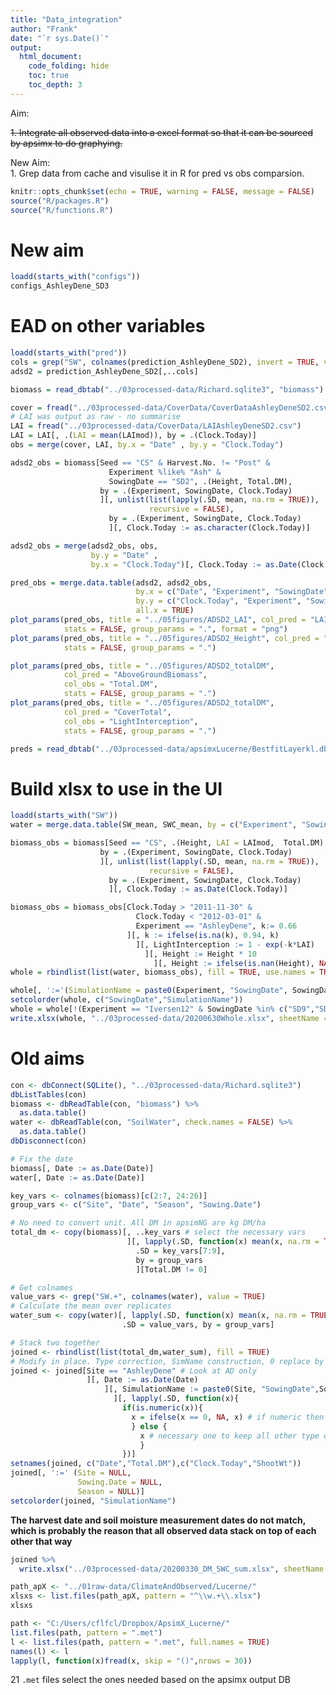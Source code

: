 ```yaml
---
title: "Data_integration"
author: "Frank" 
date: "`r sys.Date()`"
output:
  html_document: 
    code_folding: hide
    toc: true
    toc_depth: 3
---
```


Aim:  

~~1. Integrate all observed data into a excel format so that it can be sourced by apsimx to do graphying.~~

New Aim:   
1. Grep data from cache and visulise it in R for pred vs obs comparsion.  



```r
knitr::opts_chunk$set(echo = TRUE, warning = FALSE, message = FALSE)
source("R/packages.R")
source("R/functions.R")

```

# New aim  

```r
loadd(starts_with("configs"))
configs_AshleyDene_SD3
```

# EAD on other variables 

```r
loadd(starts_with("pred"))
cols = grep("SW", colnames(prediction_AshleyDene_SD2), invert = TRUE, value = TRUE)
adsd2 = prediction_AshleyDene_SD2[,..cols]
```

```r

biomass = read_dbtab("../03processed-data/Richard.sqlite3", "biomass")

cover = fread("../03processed-data/CoverData/CoverDataAshleyDeneSD2.csv")
# LAI was output as raw - no summarise 
LAI = fread("../03processed-data/CoverData/LAIAshleyDeneSD2.csv")
LAI = LAI[, .(LAI = mean(LAImod)), by = .(Clock.Today)]
obs = merge(cover, LAI, by.x = "Date" , by.y = "Clock.Today")
```


```r
adsd2_obs = biomass[Seed == "CS" & Harvest.No. != "Post" & 
                      Experiment %like% "Ash" &
                      SowingDate == "SD2", .(Height, Total.DM), 
                    by = .(Experiment, SowingDate, Clock.Today)
                    ][, unlist(list(lapply(.SD, mean, na.rm = TRUE)), 
                               recursive = FALSE), 
                      by = .(Experiment, SowingDate, Clock.Today)
                      ][, Clock.Today := as.character(Clock.Today)]

adsd2_obs = merge(adsd2_obs, obs, 
                  by.y = "Date" , 
                  by.x = "Clock.Today")[, Clock.Today := as.Date(Clock.Today)]
```

```r
pred_obs = merge.data.table(adsd2, adsd2_obs, 
                            by.x = c("Date", "Experiment", "SowingDate"),
                            by.y = c("Clock.Today", "Experiment", "SowingDate"),
                            all.x = TRUE)
plot_params(pred_obs, title = "../05figures/ADSD2_LAI", col_pred = "LAI.x", col_obs = "LAI.y", 
            stats = FALSE, group_params = ".", format = "png")
plot_params(pred_obs, title = "../05figures/ADSD2_Height", col_pred = "Height.x", col_obs = "Height.y", 
            stats = FALSE, group_params = ".")

plot_params(pred_obs, title = "../05figures/ADSD2_totalDM",
            col_pred = "AboveGroundBiomass",
            col_obs = "Total.DM", 
            stats = FALSE, group_params = ".")
plot_params(pred_obs, title = "../05figures/ADSD2_totalDM",
            col_pred = "CoverTotal",
            col_obs = "LightInterception", 
            stats = FALSE, group_params = ".")
```


```r
preds = read_dbtab("../03processed-data/apsimxLucerne/BestfitLayerkl.db", table = "Report")

```
# Build xlsx to use in the UI 

```r
loadd(starts_with("SW"))
water = merge.data.table(SW_mean, SWC_mean, by = c("Experiment", "SowingDate", "Clock.Today"))

biomass_obs = biomass[Seed == "CS", .(Height, LAI = LAImod,  Total.DM), 
                    by = .(Experiment, SowingDate, Clock.Today)
                    ][, unlist(list(lapply(.SD, mean, na.rm = TRUE)), 
                               recursive = FALSE), 
                      by = .(Experiment, SowingDate, Clock.Today)
                      ][, Clock.Today := as.Date(Clock.Today)]

biomass_obs = biomass_obs[Clock.Today > "2011-11-30" & 
                            Clock.Today < "2012-03-01" & 
                            Experiment == "AshleyDene", k:= 0.66
                          ][, k := ifelse(is.na(k), 0.94, k)
                            ][, LightInterception := 1 - exp(-k*LAI)
                              ][, Height := Height * 10
                                ][, Height := ifelse(is.nan(Height), NA, Height)]
whole = rbindlist(list(water, biomass_obs), fill = TRUE, use.names = TRUE)

whole[, ':='(SimulationName = paste0(Experiment, "SowingDate", SowingDate))]
setcolorder(whole, c("SowingDate","SimulationName"))
whole = whole[!(Experiment == "Iversen12" & SowingDate %in% c("SD9","SD10"))]
write.xlsx(whole, "../03processed-data/20200630Whole.xlsx", sheetName = "Observed")

```

# Old aims

```r
con <- dbConnect(SQLite(), "../03processed-data/Richard.sqlite3")
dbListTables(con)
biomass <- dbReadTable(con, "biomass") %>% 
  as.data.table()
water <- dbReadTable(con, "SoilWater", check.names = FALSE) %>% 
  as.data.table()
dbDisconnect(con)

# Fix the date 
biomass[, Date := as.Date(Date)]
water[, Date := as.Date(Date)]
```


```r
key_vars <- colnames(biomass)[c(2:7, 24:26)]
group_vars <- c("Site", "Date", "Season", "Sowing.Date")

# No need to convert unit. All DM in apsimNG are kg DM/ha
total_dm <- copy(biomass)[, ..key_vars # select the necessary vars
                          ][, lapply(.SD, function(x) mean(x, na.rm = TRUE)), # calculate the mean
                            .SD = key_vars[7:9],
                            by = group_vars
                            ][Total.DM != 0]

# Get colnames 
value_vars <- grep("SW.+", colnames(water), value = TRUE)
# Calculate the mean over replicates 
water_sum <- copy(water)[, lapply(.SD, function(x) mean(x, na.rm = TRUE)), # calculate the mean 
                         .SD = value_vars, by = group_vars]

# Stack two together
joined <- rbindlist(list(total_dm,water_sum), fill = TRUE)
# Modify in place. Type correction, SimName construction, 0 replace by NAs
joined <- joined[Site == "AshleyDene" # Look at AD only
                 ][, Date := as.Date(Date)
                     ][, SimulationName := paste0(Site, "SowingDate",Sowing.Date)
                       ][, lapply(.SD, function(x){
                         if(is.numeric(x)){
                           x = ifelse(x == 0, NA, x) # if numeric then replace 0 by NA
                           } else {
                             x # necessary one to keep all other type of columns
                             }
                         })]
setnames(joined, c("Date","Total.DM"),c("Clock.Today","ShootWt"))
joined[, ':=' (Site = NULL,
               Sowing.Date = NULL,
               Season = NULL)]
setcolorder(joined, "SimulationName")

```

**The harvest date and soil moisture measurement dates do not match, which is probably the reason that all observed data stack on top of each other that way**


```r
joined %>% 
  write.xlsx("../03processed-data/20200330_DM_SWC_sum.xlsx", sheetName = "Observed")
```

```r

path_apX <- "../01raw-data/ClimateAndObserved/Lucerne/"
xlsxs <- list.files(path_apX, pattern = "^\\w.+\\.xlsx")
xlsxs
```

```r
path <- "C:/Users/cflfcl/Dropbox/ApsimX_Lucerne/"
list.files(path, pattern = ".met")
l <- list.files(path, pattern = ".met", full.names = TRUE)
names(l) <- l
lapply(l, function(x)fread(x, skip = "()",nrows = 30))

```

21 `.met` files 
select the ones needed based on the apsimx output DB

